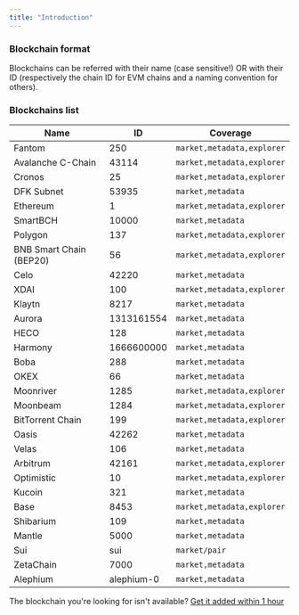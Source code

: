 ```yaml
---
title: "Introduction"
---
```


### Blockchain format

Blockchains can be referred with their name (case sensitive!) OR with their ID (respectively the chain ID for EVM chains and a naming convention for others).

### Blockchains list

| Name                    | ID         | Coverage                   |
| ----------------------- | ---------- | -------------------------- |
| Fantom                  | 250        | `market,metadata,explorer` |
| Avalanche C-Chain       | 43114      | `market,metadata,explorer` |
| Cronos                  | 25         | `market,metadata,explorer` |
| DFK Subnet              | 53935      | `market,metadata`          |
| Ethereum                | 1          | `market,metadata,explorer` |
| SmartBCH                | 10000      | `market,metadata`          |
| Polygon                 | 137        | `market,metadata,explorer` |
| BNB Smart Chain (BEP20) | 56         | `market,metadata,explorer` |
| Celo                    | 42220      | `market,metadata`          |
| XDAI                    | 100        | `market,metadata,explorer` |
| Klaytn                  | 8217       | `market,metadata`          |
| Aurora                  | 1313161554 | `market,metadata`          |
| HECO                    | 128        | `market,metadata`          |
| Harmony                 | 1666600000 | `market,metadata`          |
| Boba                    | 288        | `market,metadata`          |
| OKEX                    | 66         | `market,metadata`          |
| Moonriver               | 1285       | `market,metadata,explorer` |
| Moonbeam                | 1284       | `market,metadata,explorer` |
| BitTorrent Chain        | 199        | `market,metadata,explorer` |
| Oasis                   | 42262      | `market,metadata`          |
| Velas                   | 106        | `market,metadata`          |
| Arbitrum                | 42161      | `market,metadata,explorer` |
| Optimistic              | 10         | `market,metadata,explorer` |
| Kucoin                  | 321        | `market,metadata`          |
| Base                    | 8453       | `market,metadata,explorer` |
| Shibarium               | 109        | `market,metadata`          |
| Mantle                  | 5000       | `market,metadata`          |
| Sui                     | sui        | `market/pair`              |
| ZetaChain               | 7000       | `market,metadata`          |
| Alephium                | alephium-0 | `market,metadata`          |

The blockchain you're looking for isn't available? [Get it added within 1 hour](api-reference/custom/blockchain)
